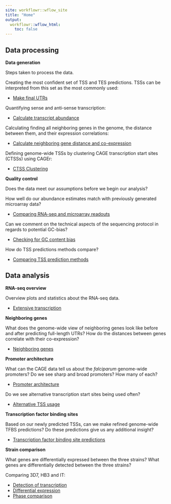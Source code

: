 ```yaml
---
site: workflowr::wflow_site
title: "Home"
output:
  workflowr::wflow_html:
    toc: false
---
```


## Data processing

**Data generation**

Steps taken to process the data.

Creating the most confident set of TSS and TES predictions. TSSs can be interpreted from this set as the most commonly used:

* [Make final UTRs](final_utrs.html)

Quantifying sense and anti-sense transcription:

* [Calculate transcript abundance](calculate_transcript_abundance.html)

Calculating finding all neighboring genes in the genome, the distance between them, and their expression correlations:

* [Calculate neighboring gene distance and co-expression](process_neighboring_genes.html)

Defining genome-wide TSSs by clustering CAGE transcription start sites (CTSSs) using CAGEr:

* [CTSS Clustering](ctss_clustering.html)

**Quality control**

Does the data meet our assumptions before we begin our analysis?

How well do our abundance estimates match with previously generated microarray data?

* [Comparing RNA-seq and microarray readouts](array_correlations.html)

Can we comment on the technical aspects of the sequencing protocol in regards to potential GC-bias?

* [Checking for GC content bias](gcbias.html)

How do TSS predictions methods compare?

* [Comparing TSS prediction methods](comparing_utrs.html)

## Data analysis

**RNA-seq overview**

Overview plots and statistics about the RNA-seq data.

* [Extensive transcription](extensive_transcription.html)

**Neighboring genes**

What does the genome-wide view of neighboring genes look like before and after predicting full-length UTRs? How do the distances between genes correlate with their co-expression?

* [Neighboring genes](analyze_neighboring_genes.html)

**Promoter architecture**

What can the CAGE data tell us about the *falciparum* genome-wide promoters? Do we see sharp and broad promoters? How many of each?

* [Promoter architecture](promoter_architecture.html)

Do we see alternative transcription start sites being used often? 

* [Alternative TSS usage](dynamic_tss.html)

**Transcription factor binding sites**

Based on our newly predicted TSSs, can we make refined genome-wide TFBS predictions? Do these predictions give us any additional insight?

* [Transcription factor binding site predictions](tfbs_analysis.html)

**Strain comparison**

What genes are differentially expressed between the three strains? What genes are differentially detected between the three strains?

Comparing 3D7, HB3 and IT:

* [Detection of transcription](strain_differential_detection.html)
* [Differential expression](strain_differential_expression.html)
* [Phase comparison](strain_differential_phase.html)
